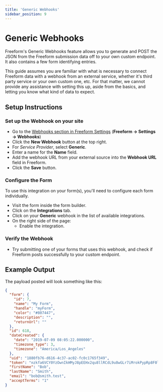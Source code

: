 ```yaml
---
title: 'Generic Webhooks'
sidebar_position: 9
---
```



# Generic Webhooks <Badge type="pro" text="Pro" />

Freeform's Generic Webhooks feature allows you to generate and POST the JSON from the Freeform submission data off to your own custom endpoint. It also contains a few form identifying entries.

This guide assumes you are familiar with what is necessary to connect Freeform data with a webhook from an external service, whether it's third party service or your own custom one, etc. For that matter, we cannot provide any assistance with setting this up, aside from the basics, and letting you know what kind of data to expect.

## Setup Instructions

<VerticalStepWrapper>

<StepMarkdown>

### Set up the Webhook on your site

- Go to the [Webhooks section in Freeform Settings](../configuration/settings/#webhooks) (**Freeform → Settings → Webhooks**)
- Click the **New Webhook** button at the top right.
- For _Service Provider_, select **Generic**.
- Enter a name for the **Name** field.
- Add the webhook URL from your external source into the **Webhook URL** field in Freeform.
- Click the **Save** button.

</StepMarkdown>

<StepMarkdown>

### Configure the Form

To use this integration on your form(s), you'll need to configure each form individually.

- Visit the form inside the form builder.
- Click on the **Integrations** tab.
- Click on your **Generic** webhook in the list of available integrations.
- On the right side of the page:
  - Enable the integration.

</StepMarkdown>

<StepMarkdown>

### Verify the Webhook

- Try submitting one of your forms that uses this webhook, and check if Freeform posts successfully to your custom endpoint.

</StepMarkdown>

</VerticalStepWrapper>

## Example Output

The payload posted will look something like this:

```json
{
  "form": {
    "id": 7,
    "name": "My Form",
    "handle": "myForm",
    "color": "#807447",
    "description": "",
    "returnUrl": ""
  },
  "id": 618,
  "dateCreated": {
    "date": "2019-07-09 08:05:22.000000",
    "timezone_type": 3,
    "timezone": "America/Los_Angeles"
  },
  "uid": "1880fb76-d616-4c37-ac02-fc0c1765f349",
  "token": "nzkfa6VCY0YzOwnIkHMyJ8pEEHx2qu8llRCdL9u8wGLr7iMrokPypRp8F0lQwfm6zLibTXKKihdCJ1V4Iq5uprtyajz7MGtXVUq2",
  "firstName": "Bob",
  "lastName": "Smith",
  "email": "bob@smith.test",
  "acceptTerms": "1"
}
```
